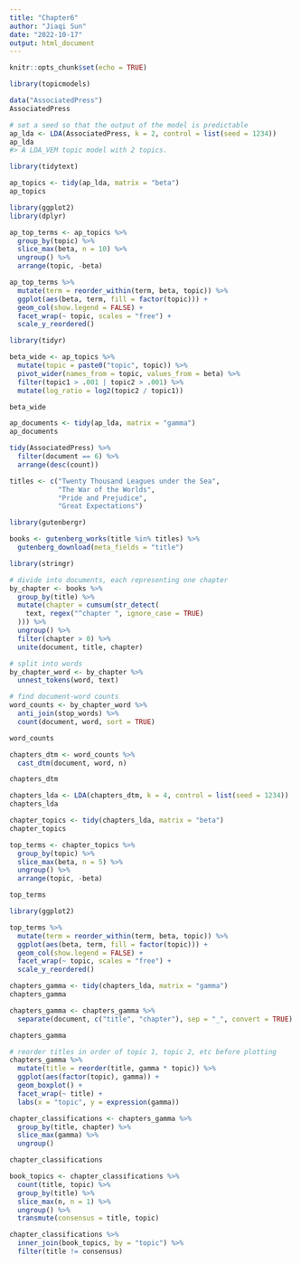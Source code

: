 ```yaml
---
title: "Chapter6"
author: "Jiaqi Sun"
date: "2022-10-17"
output: html_document
---
```


```r
knitr::opts_chunk$set(echo = TRUE)
```

```r
library(topicmodels)

data("AssociatedPress")
AssociatedPress
```

```r
# set a seed so that the output of the model is predictable
ap_lda <- LDA(AssociatedPress, k = 2, control = list(seed = 1234))
ap_lda
#> A LDA_VEM topic model with 2 topics.
```

```r
library(tidytext)

ap_topics <- tidy(ap_lda, matrix = "beta")
ap_topics
```
```r
library(ggplot2)
library(dplyr)

ap_top_terms <- ap_topics %>%
  group_by(topic) %>%
  slice_max(beta, n = 10) %>% 
  ungroup() %>%
  arrange(topic, -beta)

ap_top_terms %>%
  mutate(term = reorder_within(term, beta, topic)) %>%
  ggplot(aes(beta, term, fill = factor(topic))) +
  geom_col(show.legend = FALSE) +
  facet_wrap(~ topic, scales = "free") +
  scale_y_reordered()
```

```r
library(tidyr)

beta_wide <- ap_topics %>%
  mutate(topic = paste0("topic", topic)) %>%
  pivot_wider(names_from = topic, values_from = beta) %>% 
  filter(topic1 > .001 | topic2 > .001) %>%
  mutate(log_ratio = log2(topic2 / topic1))

beta_wide
```
```r
ap_documents <- tidy(ap_lda, matrix = "gamma")
ap_documents
```
```r
tidy(AssociatedPress) %>%
  filter(document == 6) %>%
  arrange(desc(count))
```

```r
titles <- c("Twenty Thousand Leagues under the Sea", 
            "The War of the Worlds",
            "Pride and Prejudice", 
            "Great Expectations")
```

```r
library(gutenbergr)

books <- gutenberg_works(title %in% titles) %>%
  gutenberg_download(meta_fields = "title")
```

```r
library(stringr)

# divide into documents, each representing one chapter
by_chapter <- books %>%
  group_by(title) %>%
  mutate(chapter = cumsum(str_detect(
    text, regex("^chapter ", ignore_case = TRUE)
  ))) %>%
  ungroup() %>%
  filter(chapter > 0) %>%
  unite(document, title, chapter)

# split into words
by_chapter_word <- by_chapter %>%
  unnest_tokens(word, text)

# find document-word counts
word_counts <- by_chapter_word %>%
  anti_join(stop_words) %>%
  count(document, word, sort = TRUE)

word_counts
```

```r
chapters_dtm <- word_counts %>%
  cast_dtm(document, word, n)

chapters_dtm
```

```r
chapters_lda <- LDA(chapters_dtm, k = 4, control = list(seed = 1234))
chapters_lda
```

```r
chapter_topics <- tidy(chapters_lda, matrix = "beta")
chapter_topics
```
```r
top_terms <- chapter_topics %>%
  group_by(topic) %>%
  slice_max(beta, n = 5) %>% 
  ungroup() %>%
  arrange(topic, -beta)

top_terms
```

```r
library(ggplot2)

top_terms %>%
  mutate(term = reorder_within(term, beta, topic)) %>%
  ggplot(aes(beta, term, fill = factor(topic))) +
  geom_col(show.legend = FALSE) +
  facet_wrap(~ topic, scales = "free") +
  scale_y_reordered()
```
```r
chapters_gamma <- tidy(chapters_lda, matrix = "gamma")
chapters_gamma
```

```r
chapters_gamma <- chapters_gamma %>%
  separate(document, c("title", "chapter"), sep = "_", convert = TRUE)

chapters_gamma
```
```r
# reorder titles in order of topic 1, topic 2, etc before plotting
chapters_gamma %>%
  mutate(title = reorder(title, gamma * topic)) %>%
  ggplot(aes(factor(topic), gamma)) +
  geom_boxplot() +
  facet_wrap(~ title) +
  labs(x = "topic", y = expression(gamma))
```

```r
chapter_classifications <- chapters_gamma %>%
  group_by(title, chapter) %>%
  slice_max(gamma) %>%
  ungroup()

chapter_classifications
```
```r
book_topics <- chapter_classifications %>%
  count(title, topic) %>%
  group_by(title) %>%
  slice_max(n, n = 1) %>% 
  ungroup() %>%
  transmute(consensus = title, topic)

chapter_classifications %>%
  inner_join(book_topics, by = "topic") %>%
  filter(title != consensus)
```

